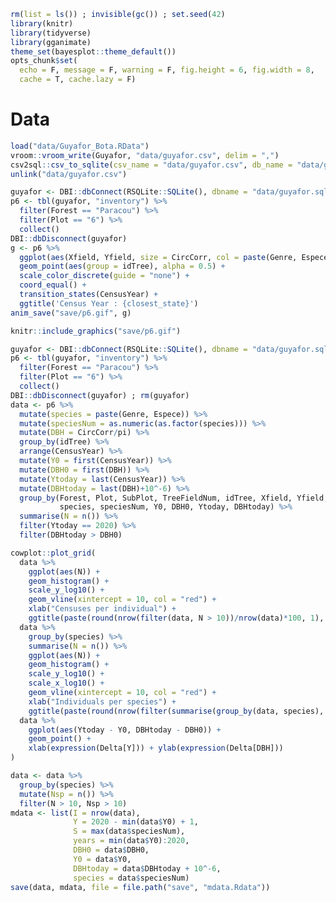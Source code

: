 ```r
rm(list = ls()) ; invisible(gc()) ; set.seed(42)
library(knitr)
library(tidyverse)
library(gganimate)
theme_set(bayesplot::theme_default())
opts_chunk$set(
  echo = F, message = F, warning = F, fig.height = 6, fig.width = 8,
  cache = T, cache.lazy = F)
```

# Data

```r
load("data/Guyafor_Bota.RData")
vroom::vroom_write(Guyafor, "data/guyafor.csv", delim = ",")
csv2sql::csv_to_sqlite(csv_name = "data/guyafor.csv", db_name = "data/guyafor.sql", table_name = "inventory")
unlink("data/guyafor.csv")
```

```r
guyafor <- DBI::dbConnect(RSQLite::SQLite(), dbname = "data/guyafor.sql")
p6 <- tbl(guyafor, "inventory") %>% 
  filter(Forest == "Paracou") %>% 
  filter(Plot == "6") %>% 
  collect()
DBI::dbDisconnect(guyafor)
g <- p6 %>% 
  ggplot(aes(Xfield, Yfield, size = CircCorr, col = paste(Genre, Espece))) +
  geom_point(aes(group = idTree), alpha = 0.5) +
  scale_color_discrete(guide = "none") +
  coord_equal() + 
  transition_states(CensusYear) + 
  ggtitle('Census Year : {closest_state}')
anim_save("save/p6.gif", g)
```

```r
knitr::include_graphics("save/p6.gif")
```


```r
guyafor <- DBI::dbConnect(RSQLite::SQLite(), dbname = "data/guyafor.sql")
p6 <- tbl(guyafor, "inventory") %>% 
  filter(Forest == "Paracou") %>% 
  filter(Plot == "6") %>% 
  collect()
DBI::dbDisconnect(guyafor) ; rm(guyafor)
data <- p6 %>% 
  mutate(species = paste(Genre, Espece)) %>% 
  mutate(speciesNum = as.numeric(as.factor(species))) %>% 
  mutate(DBH = CircCorr/pi) %>% 
  group_by(idTree) %>% 
  arrange(CensusYear) %>% 
  mutate(Y0 = first(CensusYear)) %>% 
  mutate(DBH0 = first(DBH)) %>% 
  mutate(Ytoday = last(CensusYear)) %>% 
  mutate(DBHtoday = last(DBH)+10^-6) %>% 
  group_by(Forest, Plot, SubPlot, TreeFieldNum, idTree, Xfield, Yfield, Xutm, Yutm, Family, Genus, Species,
           species, speciesNum, Y0, DBH0, Ytoday, DBHtoday) %>% 
  summarise(N = n()) %>% 
  filter(Ytoday == 2020) %>% 
  filter(DBHtoday > DBH0)
```

```r
cowplot::plot_grid(
  data %>% 
    ggplot(aes(N)) +
    geom_histogram() +
    scale_y_log10() +
    geom_vline(xintercept = 10, col = "red") +
    xlab("Censuses per individual") +
    ggtitle(paste(round(nrow(filter(data, N > 10))/nrow(data)*100, 1), "% > 10")),
  data %>% 
    group_by(species) %>% 
    summarise(N = n()) %>% 
    ggplot(aes(N)) +
    geom_histogram() +
    scale_y_log10() +
    scale_x_log10() +
    geom_vline(xintercept = 10, col = "red") +
    xlab("Individuals per species") +
    ggtitle(paste(round(nrow(filter(summarise(group_by(data, species), N = n()), N > 10))/nrow(summarise(group_by(data, species), N = n()))*100, 1), "% > 10")),
  data %>% 
    ggplot(aes(Ytoday - Y0, DBHtoday - DBH0)) +
    geom_point() +
    xlab(expression(Delta[Y])) + ylab(expression(Delta[DBH]))
)
```

```r
data <- data %>% 
  group_by(species) %>% 
  mutate(Nsp = n()) %>% 
  filter(N > 10, Nsp > 10)
mdata <- list(I = nrow(data),
              Y = 2020 - min(data$Y0) + 1,
              S = max(data$speciesNum),
              years = min(data$Y0):2020,
              DBH0 = data$DBH0,
              Y0 = data$Y0,
              DBHtoday = data$DBHtoday + 10^-6,
              species = data$speciesNum)
save(data, mdata, file = file.path("save", "mdata.Rdata")) 
```
